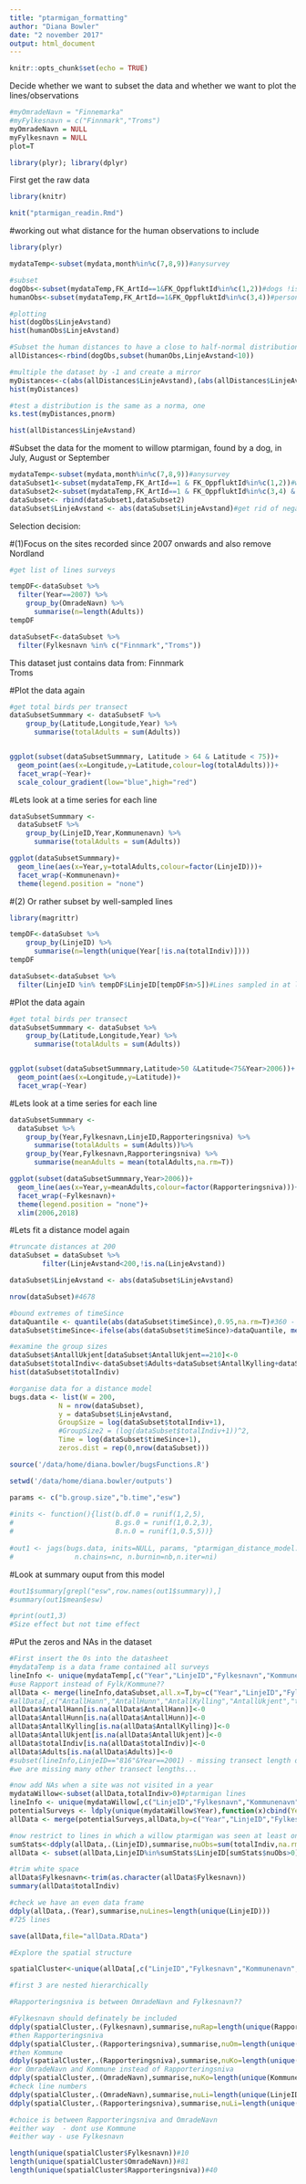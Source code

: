 ```yaml
---
title: "ptarmigan_formatting"
author: "Diana Bowler"
date: "2 november 2017"
output: html_document
---
```


```r

knitr::opts_chunk$set(echo = TRUE)

```

Decide whether we want to subset the data and whether we want to plot the lines/observations

```r

#myOmradeNavn = "Finnemarka"
#myFylkesnavn = c("Finnmark","Troms")
myOmradeNavn = NULL
myFylkesnavn = NULL
plot=T

library(plyr); library(dplyr)

```

First get the raw data

```r

library(knitr)

knit("ptarmigan_readin.Rmd")

```


#working out what distance for the human observations to include
```r

library(plyr)

mydataTemp<-subset(mydata,month%in%c(7,8,9))#anysurvey

#subset
dogObs<-subset(mydataTemp,FK_ArtId==1&FK_OppfluktId%in%c(1,2))#dogs !is.na(LinjeAvstand) & LinjeAvstand<500)
humanObs<-subset(mydataTemp,FK_ArtId==1&FK_OppfluktId%in%c(3,4))#person/other !is.na(LinjeAvstand) & LinjeAvstand<500)

#plotting
hist(dogObs$LinjeAvstand)
hist(humanObs$LinjeAvstand)

#Subset the human distances to have a close to half-normal distribution of distances
allDistances<-rbind(dogObs,subset(humanObs,LinjeAvstand<10))

#multiple the dataset by -1 and create a mirror
myDistances<-c(abs(allDistances$LinjeAvstand),(abs(allDistances$LinjeAvstand)*-1))
hist(myDistances)

#test a distribution is the same as a norma, one
ks.test(myDistances,pnorm)

hist(allDistances$LinjeAvstand)

```


#Subset the data for the moment to willow ptarmigan, found by a dog, in July, August or September

```r

mydataTemp<-subset(mydata,month%in%c(7,8,9))#anysurvey
dataSubset1<-subset(mydataTemp,FK_ArtId==1 & FK_OppfluktId%in%c(1,2))#willow partmigan seen 
dataSubset2<-subset(mydataTemp,FK_ArtId==1 & FK_OppfluktId%in%c(3,4) & abs(LinjeAvstand)<10)#willow partmigan seen
dataSubset<- rbind(dataSubset1,dataSubset2)
dataSubset$LinjeAvstand <- abs(dataSubset$LinjeAvstand)#get rid of negative values

```


Selection decision:

#(1)Focus on the sites recorded since 2007 onwards and also remove Nordland

```r
#get list of lines surveys 

tempDF<-dataSubset %>%
  filter(Year==2007) %>%
    group_by(OmradeNavn) %>%
      summarise(n=length(Adults))
tempDF

dataSubsetF<-dataSubset %>%
  filter(Fylkesnavn %in% c("Finnmark","Troms"))

```

This dataset just contains data from: 
Finnmark             
Troms 

#Plot the data again
```r

#get total birds per transect
dataSubsetSummmary <- dataSubsetF %>%
    group_by(Latitude,Longitude,Year) %>%
      summarise(totalAdults = sum(Adults))


ggplot(subset(dataSubsetSummmary, Latitude > 64 & Latitude < 75))+
  geom_point(aes(x=Longitude,y=Latitude,colour=log(totalAdults)))+
  facet_wrap(~Year)+
  scale_colour_gradient(low="blue",high="red")

```

#Lets look at a time series for each line

```r

dataSubsetSummmary <- 
  dataSubsetF %>%
    group_by(LinjeID,Year,Kommunenavn) %>%
      summarise(totalAdults = sum(Adults))

ggplot(dataSubsetSummmary)+
  geom_line(aes(x=Year,y=totalAdults,colour=factor(LinjeID)))+
  facet_wrap(~Kommunenavn)+
  theme(legend.position = "none")

```

#(2) Or rather subset by well-sampled lines

```r
library(magrittr)

tempDF<-dataSubset %>%
    group_by(LinjeID) %>%
      summarise(n=length(unique(Year[!is.na(totalIndiv)])))
tempDF

dataSubset<-dataSubset %>%
  filter(LinjeID %in% tempDF$LinjeID[tempDF$n>5])#Lines sampled in at least 5 years

```


#Plot the data again
```r

#get total birds per transect
dataSubsetSummmary <- dataSubset %>%
    group_by(Latitude,Longitude,Year) %>%
      summarise(totalAdults = sum(Adults))


ggplot(subset(dataSubsetSummmary,Latitude>50 &Latitude<75&Year>2006))+
  geom_point(aes(x=Longitude,y=Latitude))+
  facet_wrap(~Year)

```

#Lets look at a time series for each line

```r

dataSubsetSummmary <- 
  dataSubset %>%
    group_by(Year,Fylkesnavn,LinjeID,Rapporteringsniva) %>%
      summarise(totalAdults = sum(Adults))%>%
    group_by(Year,Fylkesnavn,Rapporteringsniva) %>%
      summarise(meanAdults = mean(totalAdults,na.rm=T))

ggplot(subset(dataSubsetSummmary,Year>2006))+
  geom_line(aes(x=Year,y=meanAdults,colour=factor(Rapporteringsniva)))+
  facet_wrap(~Fylkesnavn)+
  theme(legend.position = "none")+
  xlim(2006,2018)

```

#Lets fit a distance model again

```r

#truncate distances at 200
dataSubset = dataSubset %>%
        filter(LinjeAvstand<200,!is.na(LinjeAvstand))

dataSubset$LinjeAvstand <- abs(dataSubset$LinjeAvstand)

nrow(dataSubset)#4678

#bound extremes of timeSince
dataQuantile <- quantile(abs(dataSubset$timeSince),0.95,na.rm=T)#360 - 6 hours..., probably longer than this is a new survey???
dataSubset$timeSince<-ifelse(abs(dataSubset$timeSince)>dataQuantile, median(abs(dataSubset$timeSince)), abs(dataSubset$timeSince))

#examine the group sizes
dataSubset$AntallUkjent[dataSubset$AntallUkjent==210]<-0
dataSubset$totalIndiv<-dataSubset$Adults+dataSubset$AntallKylling+dataSubset$AntallUkjent
hist(dataSubset$totalIndiv)

#organise data for a distance model
bugs.data <- list(W = 200,
            N = nrow(dataSubset),
            y = dataSubset$LinjeAvstand,
            GroupSize = log(dataSubset$totalIndiv+1),
            #GroupSize2 = (log(dataSubset$totalIndiv+1))^2,
            Time = log(dataSubset$timeSince+1),
            zeros.dist = rep(0,nrow(dataSubset)))

source('/data/home/diana.bowler/bugsFunctions.R')

setwd('/data/home/diana.bowler/outputs')

params <- c("b.group.size","b.time","esw")
  
#inits <- function(){list(b.df.0 = runif(1,2,5), 
#                         B.gs.0 = runif(1,0.2,3),
#                         B.n.0 = runif(1,0.5,5))}
  
#out1 <- jags(bugs.data, inits=NULL, params, "ptarmigan_distance_model.txt", n.thin=nt,
#               n.chains=nc, n.burnin=nb,n.iter=ni)

```

#Look at summary ouput from this model

```r
#out1$summary[grepl("esw",row.names(out1$summary)),]
#summary(out1$mean$esw)

#print(out1,3)
#Size effect but not time effect

```

#Put the zeros and NAs in the dataset

```r

#First insert the 0s into the datasheet
#mydataTemp is a data frame contained all surveys
lineInfo <- unique(mydataTemp[,c("Year","LinjeID","Fylkesnavn","Kommunenavn","OmradeNavn","OmradeID","Rapporteringsniva","TakseringID","Date","Year","month","Time","startTime","timeSince","LengdeTaksert")])
#use Rapport instead of Fylk/Kommune??
allData <- merge(lineInfo,dataSubset,all.x=T,by=c("Year","LinjeID","Fylkesnavn","Kommunenavn","OmradeNavn","OmradeID","Rapporteringsniva","TakseringID","Date","Year","month","Time","startTime","timeSince","LengdeTaksert"))
#allData[,c("AntallHann","AntallHunn","AntallKylling","AntallUkjent","totalIndiv","Adults")])<-0#wont work??
allData$AntallHann[is.na(allData$AntallHann)]<-0
allData$AntallHunn[is.na(allData$AntallHunn)]<-0
allData$AntallKylling[is.na(allData$AntallKylling)]<-0
allData$AntallUkjent[is.na(allData$AntallUkjent)]<-0
allData$totalIndiv[is.na(allData$totalIndiv)]<-0
allData$Adults[is.na(allData$Adults)]<-0
#subset(lineInfo,LinjeID=="816"&Year==2001) - missing transect length data
#we are missing many other transect lengths...

#now add NAs when a site was not visited in a year
mydataWillow<-subset(allData,totalIndiv>0)#ptarmigan lines
lineInfo <- unique(mydataWillow[,c("LinjeID","Fylkesnavn","Kommunenavn","OmradeNavn","OmradeID","Rapporteringsniva")])
potentialSurveys <- ldply(unique(mydataWillow$Year),function(x)cbind(Year=x,lineInfo))
allData <- merge(potentialSurveys,allData,by=c("Year","LinjeID","Fylkesnavn","Kommunenavn","OmradeNavn","OmradeID","Rapporteringsniva"),all.x=T)

#now restrict to lines in which a willow ptarmigan was seen at least once
sumStats<-ddply(allData,.(LinjeID),summarise,nuObs=sum(totalIndiv,na.rm=T))
allData <- subset(allData,LinjeID%in%sumStats$LinjeID[sumStats$nuObs>0])

#trim white space
allData$Fylkesnavn<-trim(as.character(allData$Fylkesnavn))
summary(allData$totalIndiv)

#check we have an even data frame
ddply(allData,.(Year),summarise,nuLines=length(unique(LinjeID)))
#725 lines

save(allData,file="allData.RData")

```

```r

#Explore the spatial structure

spatialCluster<-unique(allData[,c("LinjeID","Fylkesnavn","Kommunenavn","OmradeNavn","Rapporteringsniva")])

#first 3 are nested hierarchically

#Rapporteringsniva is between OmradeNavn and Fylkesnavn??

#Fylkesnavn should definately be included
ddply(spatialCluster,.(Fylkesnavn),summarise,nuRap=length(unique(Rapporteringsniva)))
#then Rapporteringsniva
ddply(spatialCluster,.(Rapporteringsniva),summarise,nuOm=length(unique(OmradeNavn)))#most Rapporteringsniva have 1 o 2 OmradeNavn
#then Kommune
ddply(spatialCluster,.(Rapporteringsniva),summarise,nuKo=length(unique(Kommunenavn)))#most Rapporteringsniva have 1 or 2 Kommunenavn
#or OmradeNavn and Kommune instead of Rapporteringsniva
ddply(spatialCluster,.(OmradeNavn),summarise,nuKo=length(unique(Kommunenavn)))#most OmradeNavn have 1 Kommunenavn
#check line numbers
ddply(spatialCluster,.(OmradeNavn),summarise,nuLi=length(unique(LinjeID)))#most OmradeNavn have multiple lines
ddply(spatialCluster,.(Rapporteringsniva),summarise,nuLi=length(unique(LinjeID)))#most Rapporteringsniva have multiple lines

#choice is between Rapporteringsniva and OmradeNavn
#either way  - dont use Kommune
#either way - use Fylkesnavn

length(unique(spatialCluster$Fylkesnavn))#10
length(unique(spatialCluster$OmradeNavn))#81
length(unique(spatialCluster$Rapporteringsniva))#40

```
